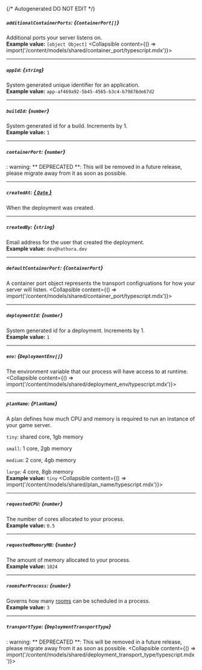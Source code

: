 {/* Autogenerated DO NOT EDIT  */}

##### `additionalContainerPorts`: *{`ContainerPort[]`}*
Additional ports your server listens on.
<br/>
**Example value:** `[object Object]`
<Collapsible content={() => import('/content/models/shared/container_port/typescript.mdx')}>
</Collapsible>

---
##### `appId`: *{`string`}*
System generated unique identifier for an application.
<br/>
**Example value:** `app-af469a92-5b45-4565-b3c4-b79878de67d2`

---
##### `buildId`: *{`number`}*
System generated id for a build. Increments by 1.
<br/>
**Example value:** `1`

---
##### `containerPort`: *{`number`}*
: warning: \*\* DEPRECATED \*\*: This will be removed in a future release, please migrate away from it as soon as possible.

---
##### `createdAt`: [*{ `Date` }*](https://developer.mozilla.org/en-US/docs/Web/JavaScript/Reference/Global_Objects/Date)
When the deployment was created.

---
##### `createdBy`: *{`string`}*
Email address for the user that created the deployment.
<br/>
**Example value:** `dev@hathora.dev`

---
##### `defaultContainerPort`: *{`ContainerPort`}*
A container port object represents the transport configruations for how your server will listen.
<Collapsible content={() => import('/content/models/shared/container_port/typescript.mdx')}>
</Collapsible>

---
##### `deploymentId`: *{`number`}*
System generated id for a deployment. Increments by 1.
<br/>
**Example value:** `1`

---
##### `env`: *{`DeploymentEnv[]`}*
The environment variable that our process will have access to at runtime.
<Collapsible content={() => import('/content/models/shared/deployment_env/typescript.mdx')}>
</Collapsible>

---
##### `planName`: *{`PlanName`}*
A plan defines how much CPU and memory is required to run an instance of your game server.

`tiny`: shared core, 1gb memory

`small`: 1 core, 2gb memory

`medium`: 2 core, 4gb memory

`large`: 4 core, 8gb memory
<br/>
**Example value:** `tiny`
<Collapsible content={() => import('/content/models/shared/plan_name/typescript.mdx')}>
</Collapsible>

---
##### `requestedCPU`: *{`number`}*
The number of cores allocated to your process.
<br/>
**Example value:** `0.5`

---
##### `requestedMemoryMB`: *{`number`}*
The amount of memory allocated to your process.
<br/>
**Example value:** `1024`

---
##### `roomsPerProcess`: *{`number`}*
Governs how many [rooms](https://hathora.dev/docs/concepts/hathora\-entities\#room) can be scheduled in a process.
<br/>
**Example value:** `3`

---
##### `transportType`: *{`DeploymentTransportType`}*
: warning: \*\* DEPRECATED \*\*: This will be removed in a future release, please migrate away from it as soon as possible.
<Collapsible content={() => import('/content/models/shared/deployment_transport_type/typescript.mdx')}>
</Collapsible>

